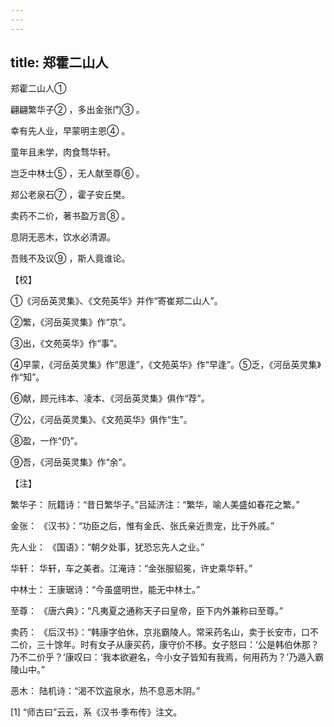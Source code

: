 ```yaml
---
---
---
```

title: 郑霍二山人
---



郑霍二山人①


翩翩繁华子② ，多出金张门③ 。

幸有先人业，早蒙明主恩④ 。

童年且未学，肉食骛华轩。

岂乏中林士⑤ ，无人献至尊⑥ 。

郑公老泉石⑦ ，霍子安丘樊。

卖药不二价，著书盈万言⑧ 。

息阴无恶木，饮水必清源。

吾贱不及议⑨ ，斯人竟谁论。

【校】

①《河岳英灵集》、《文苑英华》并作“寄崔郑二山人”。

②繁，《河岳英灵集》作“京”。

③出，《文苑英华》作“事”。

④早蒙，《河岳英灵集》作“思逢”，《文苑英华》作“早逢”。⑤乏，《河岳英灵集》作“知”。

⑥献，顾元纬本、凌本、《河岳英灵集》俱作“荐”。

⑦公，《河岳英灵集》、《文苑英华》俱作“生”。

⑧盈，一作“仍”。

⑨吾，《河岳英灵集》作“余”。

【注】

繁华子： 阮籍诗：“昔日繁华子。”吕延济注：“繁华，喻人美盛如春花之繁。”

金张： 《汉书》：“功臣之后，惟有金氏、张氏亲近贵宠，比于外戚。”

先人业： 《国语》：“朝夕处事，犹恐忘先人之业。”

华轩： 华轩，车之美者。江淹诗：“金张服貂冕，许史乘华轩。”

中林士： 王康琚诗：“今虽盛明世，能无中林士。”

至尊： 《唐六典》：“凡夷夏之通称天子曰皇帝，臣下内外兼称曰至尊。”

卖药： 《后汉书》：“韩康字伯休，京兆霸陵人。常采药名山，卖于长安市，口不二价，三十馀年。时有女子从康买药，康守价不移。女子怒曰：‘公是韩伯休那？乃不二价乎？’康叹曰：‘我本欲避名，今小女子皆知有我焉，何用药为？’乃遁入霸陵山中。”

恶木： 陆机诗：“渴不饮盗泉水，热不息恶木阴。”

[1] “师古曰”云云，系《汉书·季布传》注文。